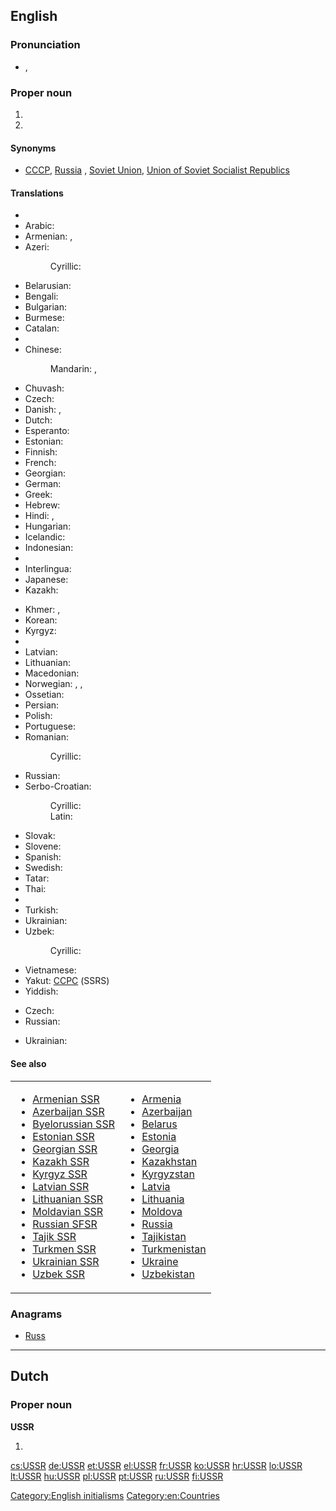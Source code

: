 ==English==

{{wikipedia}}

===Pronunciation===
* {{IPA|/ˌju.ɛs.ɛsˈɑ(r)/}}, {{X-SAMPA|/%yu.es.es.ar/}}

===Proper noun===
{{en-proper noun}}

# {{initialism of|Union of Soviet Socialist Republics}}
# {{initialism of|Ukrainian Soviet Socialist Republic}}

====Synonyms====
* {{sense|Union of Soviet Socialist Republics}} [[СССР]], [[Russia]] {{qualifier|loosely}}, [[Soviet Union]], [[Union of Soviet Socialist Republics]]

====Translations====
{{trans-top|Union of Soviet Socialist Republics}}
* {{trreq|Abkhaz}}
* Arabic: {{t-|ar|الإتحاد السوفياتي|m|tr=al-ʾittiḥād al-sūfiyātiyy}}
* Armenian: {{t-|hy|ՍՍՀՄ|tr=SSHM|sc=Armn}}, {{t-|hy|ԽՍՀՄ|tr=XSHM|sc=Armn}}
* Azeri: {{t-|az|SSRİ|xs=Azeri}}
*: Cyrillic: {{t-|az|ССРИ|sc=Cyrl}}
* Belarusian: {{t-|be|СССР|m|tr=SSSR|xs=Belarusian}}
* Bengali: {{t-|bn|সোভিয়েত ইউনিয়ন|tr=sobhiyet i'uniyôn|sc=Beng}}
* Bulgarian: {{t-|bg|СССР|m|tr=SSSR}}
* Burmese: {{t-|my|ဆိုဗီယက်ယူနီယံ|tr=hsobiyet yuniyan|sc=Mymr}}
* Catalan: {{t-|ca|URSS|f}}
* {{trreq|Chechen}}
* Chinese:
*: Mandarin: {{t-|cmn|蘇聯|sc=Hani}}, {{t-|cmn|苏联|tr=Sūlián|sc=Hani}}
* Chuvash: {{t|cv|СССР|tr=SSSR}}
* Czech: {{t+|cs|SSSR|m}}
* Danish: {{t-|da|USSR}}, {{t-|da|SSSR}}
* Dutch: {{t-|nl|USSR|f}}
* Esperanto: {{t-|eo|USSR|xs=Esperanto}}
* Estonian: {{t-|et|NSVL}}
* Finnish: {{t+|fi|SNTL}}
* French: {{t+|fr|URSS|f}}
* Georgian: {{t-|ka|სსრკ|tr=SSRK|sc=Geor|xs=Georgian}}
* German: {{t+|de|UdSSR|f}}
* Greek: {{t+|el|ΕΣΣΔ|f|tr=ESSD}}
* Hebrew: {{t-|he|ברית המועצות|f|tr=brit ha-mu'atsot|sc=Hebr}}
* Hindi: {{t-|hi|सोवियत संघ|tr=soviyat saṅgh|xs=Hindi}}, {{t-|hi|सोवियत यूनियन|tr=soviyat yūniyan|xs=Hindi}}
* Hungarian: {{t+|hu|SZSZKSZ}}
* Icelandic: {{t-|is|Sovétríkin}}
* Indonesian: {{t-|id|Uni Soviet|xs=Indonesian}}
* {{trreq|Ingush}}
* Interlingua: {{t|ia|URSS}}
* Japanese: {{t+|ja|ソ連|tr=それん, Soren}}
* Kazakh: {{t-|kk|КСРО|tr=KSRO|sc=Cyrl|xs=Kazakh}}
{{trans-mid}}
* Khmer: {{t-|km|ស.ស.ស.ស|tr=S.S.S.S.|sc=Khmr|xs=Khmer}}, {{t-|km|សហភាពសូវៀត|tr=sahapʰiep sooviet|sc=Khmr}}
* Korean: {{t+|ko|소련|tr=Soryeon|sc=Hang}}
* Kyrgyz: {{t-|ky|ССРС|tr=SSRS|sc=Cyrl}}
* {{trreq|lo}}
* Latvian: {{t-|lv|PSRS}}
* Lithuanian: {{t+|lt|TSRS|xs=Lithuanian}}
* Macedonian: {{t-|mk|СССР|m|tr=SSSR}}
* Norwegian: {{t-|no|Sovjetunionen}}, {{t-|no|USSR}}, {{t-|no|SSSR}}
* Ossetian: {{t|os|ССРЦ|tr=SSRTs}}
* Persian: {{t-|fa|اتحاد شوروی|tr=Ettehâd-e Šuravi|sc=fa-Arab}}
* Polish: {{t+|pl|ZSRR|m}}
* Portuguese: {{t+|pt|URSS|f}}
* Romanian: {{t-|ro|URSS|f}}
*: Cyrillic: {{t-|ro|УРСС|f|sc=Cyrl}}
* Russian: {{t+|ru|СССР|m|tr=SSSR}}
* Serbo-Croatian:
*: Cyrillic: {{t-|sh|СССР|m|sc=Cyrl|xs=Serbo-Croatian}}
*: Latin: {{t-|sh|SSSR|m|xs=Serbo-Croatian}}
* Slovak: {{t+|sk|ZSSR|m}}
* Slovene: {{t+|sl|ZSSR|f}}
* Spanish: {{t+|es|URSS|f}}
* Swedish: {{t-|sv|USSR}}
* Tatar: {{t-|tt|СССР|m|tr=SSSR|sc=Cyrl|xs=Tatar}}
* Thai: {{t-|th|ม่านเหล็ก|tr=mâan-lèk}}
* {{trreq|bo}}
* Turkish: {{t+|tr|SSCB}}
* Ukrainian: {{t-|uk|СРСР|m|tr=SRSR|xs=Ukrainian}}
* Uzbek: {{t-|uz|SSRY}}
*: Cyrillic: {{t-|uz|ССPИ|sc=Cyrl}}
* Vietnamese: {{t-|vi|Liên Xô|xs=Vietnamese}}
* Yakut: [[ССРС]] (SSRS)
* Yiddish: {{t-|yi|ראַטןפֿאַרבאַנד|m|tr=ratnfarband|sc=Hebr}}
{{trans-bottom}}

{{trans-top|Ukrainian Soviet Socialist Republic}}
* Czech: {{t+|cs|USSR|f}}
* Russian: {{t+|ru|УССР|f|tr=USSR}}
{{trans-mid}}
* Ukrainian: {{t-|uk|УРСР|f|tr=URSR|xs=Ukrainian}}
{{trans-bottom}}

====See also====
{| width="275px"
|-
| valign="top" |
* [[Armenian SSR]]
* [[Azerbaijan SSR]]
* [[Byelorussian SSR]]
* [[Estonian SSR]]
* [[Georgian SSR]]
* [[Kazakh SSR]]
* [[Kyrgyz SSR]]
* [[Latvian SSR]]
* [[Lithuanian SSR]]
* [[Moldavian SSR]]
* [[Russian SFSR]]
* [[Tajik SSR]]
* [[Turkmen SSR]]
* [[Ukrainian SSR]]
* [[Uzbek SSR]]
| valign="top" |
* [[Armenia]]
* [[Azerbaijan]]
* [[Belarus]]
* [[Estonia]]
* [[Georgia]]
* [[Kazakhstan]]
* [[Kyrgyzstan]]
* [[Latvia]]
* [[Lithuania]]
* [[Moldova]]
* [[Russia]]
* [[Tajikistan]]
* [[Turkmenistan]]
* [[Ukraine]]
* [[Uzbekistan]]
|}

===Anagrams===
* [[Russ#English|Russ]]

[[Category:English initialisms]]
[[Category:en:Countries]]

----

==Dutch==

===Proper noun===
'''USSR'''

# {{initialism of|Unie van Socialistische Sovjetrepublieken|lang=nl}}

[[cs:USSR]]
[[de:USSR]]
[[et:USSR]]
[[el:USSR]]
[[fr:USSR]]
[[ko:USSR]]
[[hr:USSR]]
[[lo:USSR]]
[[lt:USSR]]
[[hu:USSR]]
[[pl:USSR]]
[[pt:USSR]]
[[ru:USSR]]
[[fi:USSR]]